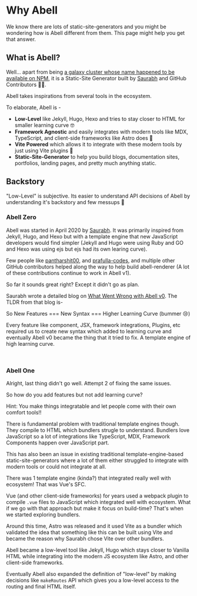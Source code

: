 # Why Abell

We know there are lots of static-site-generators and you might be wondering how is Abell different from them. This page might help you get that answer.

## What is Abell?

Well... apart from being [a galaxy cluster whose name happened to be available on NPM](https://en.wikipedia.org/wiki/Abell_2029), it is a Static-Site Generator built by [Saurabh](https://saurabhdaware.in) and GitHub Contributors 🫶🏼.

Abell takes inspirations from several tools in the ecosystem.

To elaborate, Abell is -

- **Low-Level** like Jekyll, Hugo, Hexo and tries to stay closer to HTML for smaller learning curve 🤓
- **Framework Agnostic** and easily integrates with modern tools like MDX, TypeScript, and client-side frameworks like Astro does 🤗
- **Vite Powered** which allows it to integrate with these modern tools by just using Vite plugins 🫡
- **Static-Site-Generator** to help you build blogs, documentation sites, portfolios, landing pages, and pretty much anything static.

## Backstory

"Low-Level" is subjective. Its easier to understand API decisions of Abell by understanding it's backstory and few messups 🙈

### Abell Zero

Abell was started in April 2020 by [Saurabh](https://x.com/saurabhdawaree). It was primarily inspired from Jekyll, Hugo, and Hexo but with a template engine that new JavaScript developers would find simpler (Jekyll and Hugo were using Ruby and GO and Hexo was using ejs but ejs had its own learing curve).

Few people like [pantharshit00](https://github.com/pantharshit00), and [prafulla-codes](https://github.com/prafulla-codes), and multiple other GitHub contributors helped along the way to help build abell-renderer (A lot of these contributions continue to work in Abell v1).

So far it sounds great right? Except it didn't go as plan.

Saurabh wrote a detailed blog on <a target="_blank" href="https://blog.saurabhdaware.in/things-that-went-wrong-with-abell-v0">What Went Wrong with Abell v0</a>. The TLDR from that blog is-

So New Features === New Syntax === Higher Learning Curve (bummer 😢)

Every feature like component, JSX, framework integrations, Plugins, etc required us to create new syntax which added to learning curve and eventually Abell v0 became the thing that it tried to fix. A template engine of high learning curve.

<br />

### Abell One

Alright, last thing didn't go well. Attempt 2 of fixing the same issues.

So how do you add features but not add learning curve?

Hint: You make things integratable and let people come with their own comfort tools!!

There is fundamental problem with traditional template engines though. They compile to HTML which bundlers strugle to understand. Bundlers love JavaScript so a lot of integrations like TypeScript, MDX, Framework Components happen over JavaScript part.

This has also been an issue in existing traditional template-engine-based static-site-generators where a lot of them either struggled to integrate with modern tools or could not integrate at all.

There was 1 template engine (kinda?) that integrated really well with ecosystem! That was Vue's SFC.

Vue (and other client-side frameworks) for years used a webpack plugin to compile `.vue` files to JavaScript which integrated well with ecosystem. What if we go with that approach but make it focus on build-time? That's when we started exploring bundlers.

Around this time, Astro was released and it used Vite as a bundler which validated the idea that something like this can be built using Vite and became the reason why Saurabh chose Vite over other bundlers.

Abell became a low-level tool like Jekyll, Hugo which stays closer to Vanilla HTML while integrating into the modern JS ecosystem like Astro, and other client-side frameworks.

Eventually Abell also expanded the definition of "low-level" by making decisions like `makeRoutes` API which gives you a low-level access to the routing and final HTML itself.
